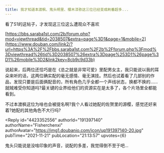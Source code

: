 ```yaml
---
title: 我才知道本渡枫、鬼头明里、榎木淳弥这三位已经变成刷番超多...
---
```



<Forum groupName="动画番剧" groupUrl="https://www.douban.com/group/596353/" archivedAt="2025-05-16T16:57:42.350Z">
  <Post
    id="253445108"
    title="我才知道本渡枫、鬼头明里、榎木淳弥这三位已经变成刷番超多..."
    url="https://www.douban.com/group/topic/253445108/?_spm_id=NjAwMTYxNzM"
    pubTime="2021-11-29"
    highlightUserId="191397140"
  >
看了S1的这帖子，才发现这三位这么遭观众不喜欢

[https://bbs.saraba1st.com/2b/forum.php?mod=viewthread&tid=2038507&extra=page%3D1&page=1&mobile=2](https://www.douban.com/link2/?url=https%3A%2F%2Fbbs.saraba1st.com%2F2b%2Fforum.php%3Fmod%3Dviewthread%26tid%3D2038507%26extra%3Dpage%253D1%26page%3D1%26mobile%3D2&link2key=8cb9c9d33b)

说起来，后两位还恰巧是在《总之就是非常可爱》里配男女主，我只能说以我的耳朵来听的话，这两位确实配的毫无感情、毫无演技。然后也试着看了几部别的作品，发现只要是后面俩配音的，所有角色几乎全都一个声线状态，换都不换的......就贼难受你知道吗?最关键的业界给他们的资源实在是太多了，各个片场里全都能看到。

不过本渡枫这位为啥也会被提名啊?我个人看过她配的佐贺里的源樱，感觉还好来着?她配的其他角色不大行吗?

<Reply
  id="4423352556"
  authorId="191397140"
  authorName="Fisherchenxi"
  authorAvatar="https://img1.doubanio.com/icon/up191397140-20.jpg"
  pubTime="2021-11-21"
  pubLocation="21:13:57"
  upvotes={6}
>
鬼头只能说是没啥印象的声音，说配的多差，我觉得倒不至于吧...
</Reply>
  </Post>
</Forum>
